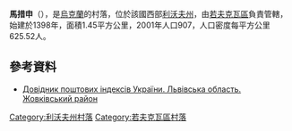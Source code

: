 {{coord|50|1|29|N|23|59|33|E|scale:30000|display=title}}

'''馬措申'''（{{lang-uk|Мацошин}}），是[[烏克蘭|烏克蘭]]的村落，位於該國西部[[利沃夫州|利沃夫州]]，由[[若夫克瓦區|若夫克瓦區]]負責管轄，始建於1398年，面積1.45平方公里，2001年人口907，人口密度每平方公里625.52人。

==參考資料==
*[http://www.uaidx.com/13/280/index Довідник поштових індексів України. Львівська область. Жовківський район]

{{DEFAULTSORT:Мацошин}}
[[Category:利沃夫州村落|Category:利沃夫州村落]]
[[Category:若夫克瓦區村落|Category:若夫克瓦區村落]]


{{Lviv-geo-stub}}